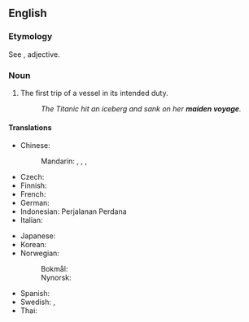 ==English==

===Etymology===
See {{m|en|maiden}}, adjective.

===Noun===
{{en-noun}}

# {{lb|en|nautical}} The first trip of a vessel in its intended duty.
#: ''The Titanic hit an iceberg and sank on her '''maiden voyage'''.''

====Translations====
{{trans-top|first trip of a vessel}}
* Chinese:
*: Mandarin: {{t|cmn|初航|tr=chūháng}}, {{t+|cmn|處女航}}, {{t+|cmn|处女航|tr=chǔnǚháng}}, {{t+|cmn|首航|tr=shǒuháng}}
* Czech: {{t|cs|panenská plavba|f}}
* Finnish: {{t+|fi|neitsytmatka}}
* French: {{t+|fr|voyage inaugural}}
* German: {{t+|de|Jungfernfahrt|f}}
* Indonesian: Perjalanan Perdana
* Italian: {{t|it|viaggio inaugurale|m}}
{{trans-mid}}
* Japanese: {{t|ja|処女航海|tr=shojo kōkai}}
* Korean: {{t-needed|ko}}
* Norwegian:
*: Bokmål: {{t+|nb|jomfrutur|m}}
*: Nynorsk: {{t|nn|jomfrutur|m}}
* Spanish: {{t|es|viaje inaugural|m}}
* Swedish: {{t+|sv|jungfrufärd|c}}, {{t+|sv|jungfruresa|c}}
* Thai: {{t-needed|th}}
{{trans-bottom}}